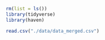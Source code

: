 ```r
rm(list = ls())
library(tidyverse)
library(haven)

```

```r
read.csv("./data/data_merged.csv")
```

